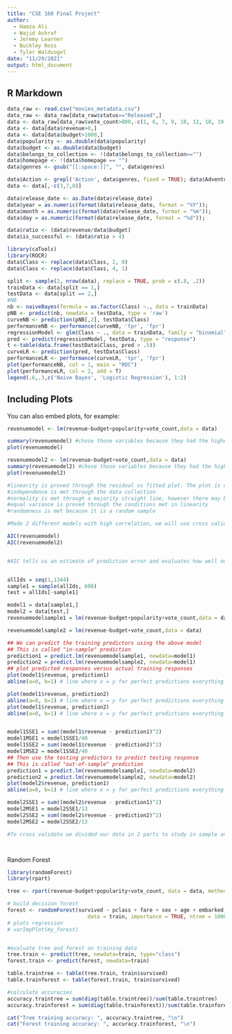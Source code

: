 ```yaml
---
title: "CSE 160 Final Project"
author:
  - Hamza Ali
  - Wajid Ashraf
  - Jeremy Learner
  - Buckley Ross
  - Tyler Waldvogel
date: "11/29/2021"
output: html_document
---
```



## R Markdown

```r
data_raw <- read.csv("movies_metadata.csv")
data_raw <- data_raw[data_raw$status=="Released",]
data <- data_raw[data_raw$vote_count>800,-c(1, 6, 7, 9, 10, 12, 18, 19, 20, 22)]
data <- data[data$revenue>0,]
data <- data[data$budget>1000,]
data$popularity <- as.double(data$popularity)
data$budget <- as.double(data$budget)
data$belongs_to_collection <- !(data$belongs_to_collection=="")
data$homepage <- !(data$homepage == "")
data$genres <- gsub("[[:space:]]", "", data$genres)

data$Action <- grepl('Action', data$genres, fixed = TRUE); data$Adventure <- grepl('Adventure', data$genres, fixed = TRUE); data$Animation <- grepl('Animation', data$genres, fixed = TRUE); data$Comedy <- grepl('Comedy', data$genres, fixed = TRUE); data$Crime <- grepl('Crime', data$genres, fixed = TRUE); data$Drama <- grepl('Drama', data$genres, fixed = TRUE); data$Family <- grepl('Family', data$genres, fixed = TRUE); data$Fantasy <- grepl('Fantasy', data$genres, fixed = TRUE); data$History <- grepl('History', data$genres, fixed = TRUE); data$Horror <- grepl('Horror', data$genres, fixed = TRUE); data$Music <- grepl('Music', data$genres, fixed = TRUE); data$Mystery <- grepl('Mystery', data$genres, fixed = TRUE); data$Romance <- grepl('Romance', data$genres, fixed = TRUE); data$Science_Fiction <- grepl('ScienceFiction', data$genres, fixed = TRUE); data$Thriller <- grepl('Thriller', data$genres, fixed = TRUE); data$War <- grepl('War', data$genres, fixed = TRUE); data$Western <- grepl('Western', data$genres, fixed = TRUE);
data <- data[,-c(3,7,8)]

data$release_date <- as.Date(data$release_date)
data$year = as.numeric(format(data$release_date, format = "%Y"));
data$month = as.numeric(format(data$release_date, format = "%m"));
data$day = as.numeric(format(data$release_date, format = "%d"));

data$ratio <- (data$revenue/data$budget)
data$is_successful <- (data$ratio > 4)
```

```r
library(caTools)
library(ROCR)
data$Class <- replace(data$Class, 2, 0)
data$Class <- replace(data$Class, 4, 1)

split <- sample(2, nrow(data), replace = TRUE, prob = c(.8, .2))
trainData <- data[split == 1,]
testData <- data[split == 2,]
#NB
nb <- naiveBayes(formula = as.factor(Class) ~., data = trainData)
pNB <- predict(nb, newdata = testData, type = 'raw')
curveNB <- prediction(pNB[,2], testData$Class)
performanceNB <- performance(curveNB, 'tpr', 'fpr')
regressionModel <- glm(Class ~ ., data = trainData, family = "binomial")
pred <- predict(regressionModel, testData, type = "response")
t <-table(data.frame(testData$Class, pred > .5))
curveLR <- prediction(pred, testData$Class)
performanceLR <- performance(curveLR, 'tpr', 'fpr')
plot(performanceNB, col = 1, main = "ROC")
plot(performanceLR, col = 2, add = T)
legend(.6,.3,c('Naive Bayes', 'Logistic Regression'), 1:2)

```


## Including Plots

You can also embed plots, for example:

```r

revenuemodel <- lm(revenue~budget+popularity+vote_count,data = data)

summary(revenuemodel) #chose those variables because they had the highest r squared
plot(revenuemodel)

revenuemodel2 <- lm(revenue~budget+vote_count,data = data)
summary(revenuemodel2) #chose those variables because they had the highest r squared
plot(revenuemodel2)

#linearity is proved through the residual vs fitted plot. The plot is decently spread and forms a belt around the 0 line. 
#independence is met through the data collection
#normality is met through a majority straight line, however there may be some outliers that can influence a model.
#equal variance is proved through the conditions met in linearity
#randomness is met because it is a random sample

#Made 2 different models with high correlation, we will use cross validation and AIC

AIC(revenuemodel)
AIC(revenuemodel2)


#AIC tells us an estimate of prediction error and evaluates how well our model fits the data. Using aic, we find that the first model is a better model because of the lower aic value


allIds = seq(1,1344) 
sample1 = sample(allIds, 600) 
test = allIds[-sample1] 

model1 = data[sample1,] 
model2 = data[test,] 
revenuemodelsample1 = lm(revenue~budget+popularity+vote_count,data = data)

revenuemodelsample2 = lm(revenue~budget+vote_count,data = data)

## We can predict the training predictors using the above model
## This is called "in-sample" prediction
prediction1 = predict.lm(revenuemodelsample1, newdata=model1)
prediction2 = predict.lm(revenuemodelsample2, newdata=model1)
## plot predicted responses versus actual training responses
plot(model1$revenue, prediction1)
abline(a=0, b=1) # line where x = y for perfect predictions everything would lie on this line

plot(model1$revenue, prediction2)
abline(a=0, b=1) # line where x = y for perfect predictions everything would lie on this line
plot(model1$revenue, prediction2)
abline(a=0, b=1) # line where x = y for perfect predictions everything would lie on this line


model1SSE1 = sum((model1$revenue - prediction1)^2)
model1MSE1 = model1SSE1/40
model1SSE2 = sum((model1$revenue - prediction2)^2)
model1MSE2 = model1SSE2/40
## Then use the testing predictors to predict testing response
## This is called "out-of-sample" prediction
prediction1 = predict.lm(revenuemodelsample1, newdata=model2)
prediction2 = predict.lm(revenuemodelsample2, newdata=model2)
plot(model2$revenue, prediction1)
abline(a=0, b=1) # line where x = y for perfect predictions everything would lie on this line

model2SSE1 = sum((model2$revenue - prediction1)^2)
model2MSE1 = model2SSE1/13
model2SSE2 = sum((model2$revenue - prediction2)^2)
model2MSE2 = model2SSE2/13

#To cross validate we divided our data in 2 parts to study in sample and out of sample behavior with the model we felt was best. Our model was a good predictor for the in sample and out of sample data. We can tell through the revenue and prediction plot. Our data aligns fairly strong with the line of best fit. 




```
Random Forest
```r
library(randomForest)
library(rpart)

tree <- rpart(revenue~budget+popularity+vote_count, data = data, method = "class")

# build decision forest
forest <- randomForest(survived ~ pclass + fare + sex + age + embarked,
                          data = train, importance = TRUE, ntree = 1000, na.action=na.roughfix)
# plots regression
# varImpPlot(my_forest)


#evaluate tree and forest on training data
tree.train <- predict(tree, newdata=train, type="class")
forest.train <- predict(forest, newdata=train)

table.traintree <- table(tree.train, train$survived)
table.trainforest <- table(forest.train, train$survived)

#calculate accuracies
accuracy.traintree = sum(diag(table.traintree))/sum(table.traintree) 
accuracy.trainforest = sum(diag(table.trainforest))/sum(table.trainforest) 

cat("Tree training accuracy: ", accuracy.traintree, "\n")
cat("Forest training accuracy: ", accuracy.trainforest, "\n")
```

